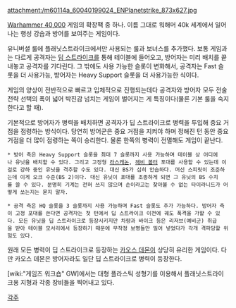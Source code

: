 {{{+1 '''Planetstrike'''}}}

attachment:/m60114a_60040199024_ENPlanetstrike_873x627.jpg

[[Warhammer 40,000]] 게임의 확장팩 중 하나. 이름 그대로 워해머 40k 세계에서 일어나는 행성 강습과 방어를 보여주는 게임이다.

유니버셜 룰에 플래닛스트라이크에서만 사용되는 룰과 보너스를 추가했다. 보통 게임과는 다르게 공격자는 [[딥 스트라이크]]를 통해 테이블에 들어오고, 방어자는 미리 배치를 끝내놓고 공격자를 기다린다. 그 밖에도 사용 가능한 슬롯이 변화해서, 공격자는 Fast 슬롯을 더 사용가능, 방어자는 Heavy Support 슬롯을 더 사용가능한 식이다.

게임의 양상이 전반적으로 빠르고 입체적으로 진행되는데다 공격자와 방어자 모두 전술 전략 선택의 폭이 넓어 박진감 넘치는 게임이 벌어지는 게 특징이다(물론 기본 룰을 숙지한다고 할 때).

기본적으로 방어자가 병력을 배치하면 공격자가 딥 스트라이크로 병력을 투입해 중요 거점을 점령하는 방식이다. 당연히 방어군은 중요 거점을 지켜야 하며 정해진 턴 동안 중요 거점을 더 많이 점령하는 쪽이 승리한다. 물론 한쪽의 병력이 전멸해도 게임이 끝난다.

 * 방어 측은 Heavy Support 슬롯을 최대 7 슬롯까지 사용 가능하며 테이블 상 어디에나 유닛을 배치할 수 있다. 그리고 고정형 [[라스캐논]], [[헤비 볼터]] 포대를 사용할 수 있는데 이걸로 강하 중인 유닛을 격추할 수도 있다. 대신 BS가 심히 안습하다. 머신 스피릿이 조준하는데 이게 오크 수준(BS 2)이다. 대신 유닛이 포대를 조종하게 되면 그 유닛의 BS 수치를 쓸 수 있다. 분명히 기계는 전혀 쓰지 않으며 손이라고는 찾아볼 수 없는 타이라니드가 어떻게 쏘는지는 묻지 말자.

 * 공격 측은 HQ 슬롯을 3 슬롯까지 사용 가능하며 Fast 슬롯도 추가 가능하다. 방어자 측이 고정 포대를 쓴다면 공격자는 첫 턴에서 딥 스트라이크 이전에 궤도 폭격을 가할 수 있다. 모든 유닛을 딥 스트라이크로 등장시키지만 차량과 바이크 등은 리저브(예비군) 취급을 받아 테이블 모서리에서 등장하기 때문에 무작정 보병들만 밀어 넣었다가 각개 격파당할 위험도 있다.

원래 모든 병력이 딥 스트라이크로 등장하는 [[카오스 데몬]]이 상당히 유리한 게임이다. 다만 카오스 데몬은 방어자라도 일단 딥 스트라이크로 병력이 등장한다.

[wiki:"게임즈 워크숍" GW]에서는 대형 플라스틱 성형기를 이용해서 플래닛스트라이크용 지형과 각종 장비들을 찍어내고 있다.

[[각주]]
